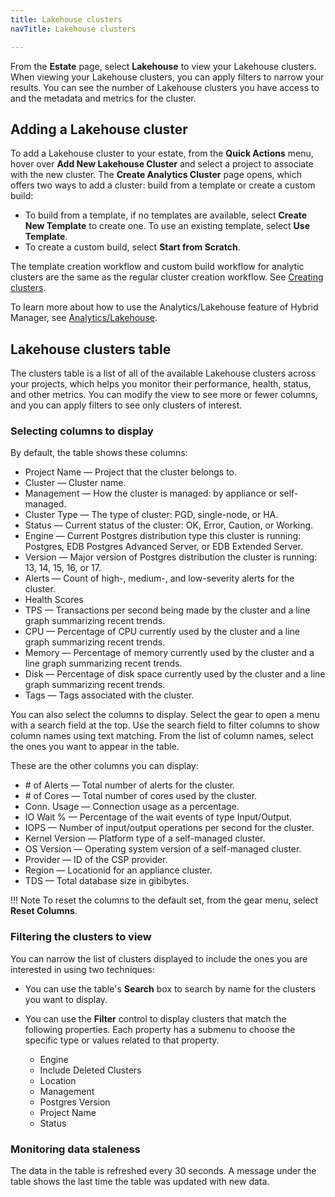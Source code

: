 ```yaml
---
title: Lakehouse clusters
navTitle: Lakehouse clusters

---
```


From the **Estate** page, select **Lakehouse** to view your Lakehouse clusters. When viewing your Lakehouse clusters, you can apply filters to narrow your results. You can see the number of Lakehouse clusters you have access to and the metadata and metrics for the cluster.

## Adding a Lakehouse cluster

To add a Lakehouse cluster to your estate, from the **Quick Actions** menu, hover over **Add New Lakehouse Cluster** and select a project to associate with the new cluster. The **Create Analytics Cluster** page opens, which offers two ways to add a cluster: build from a template or create a custom build:

- To build from a template, if no templates are available, select **Create New Template** to create one. To use an existing template, select **Use Template**.
- To create a custom build, select **Start from Scratch**.

The template creation workflow and custom build workflow for analytic clusters are the same as the regular cluster creation workflow. See [Creating clusters](../cluster_management/create-clusters/index.mdx).

To learn more about how to use the Analytics/Lakehouse feature of Hybrid Manager, see [Analytics/Lakehouse](../../analytics/index.mdx).

## Lakehouse clusters table

The clusters table is a list of all of the available Lakehouse clusters across your projects, which helps you monitor their performance, health, status, and other metrics. You can modify the view to see more or fewer columns, and you can apply filters to see only clusters of interest.

### Selecting columns to display

By default, the table shows these columns:

- Project Name &mdash; Project that the cluster belongs to.
- Cluster &mdash; Cluster name.
- Management &mdash; How the cluster is managed: by appliance or self-managed.
- Cluster Type &mdash; The type of cluster: PGD, single-node, or HA.
- Status &mdash; Current status of the cluster: OK, Error, Caution, or Working.
- Engine &mdash; Current Postgres distribution type this cluster is running: Postgres, EDB Postgres Advanced Server, or EDB Extended Server.
- Version &mdash; Major version of Postgres distribution the cluster is running: 13, 14, 15, 16, or 17.
- Alerts &mdash; Count of high-, medium-, and low-severity alerts for the cluster.
- Health Scores
- TPS &mdash; Transactions per second being made by the cluster and a line graph summarizing recent trends.
- CPU  &mdash; Percentage of CPU currently used by the cluster and a line graph summarizing recent trends.
- Memory &mdash; Percentage of memory currently used by the cluster and a line graph summarizing recent trends.
- Disk &mdash; Percentage of disk space currently used by the cluster and a line graph summarizing recent trends.
- Tags &mdash; Tags associated with the cluster.

You can also select the columns to display. Select the gear to open a menu with a search field at the top. Use the search field to filter columns to show column names using text matching. From the list of column names, select the ones you want to appear in the table. 

These are the other columns you can display:

- \# of Alerts &mdash; Total number of alerts for the cluster.
- \# of Cores &mdash; Total number of cores used by the cluster.
- Conn. Usage &mdash; Connection usage as a percentage.
- IO Wait % &mdash; Percentage of the wait events of type Input/Output.
- IOPS &mdash; Number of input/output operations per second for the cluster.
- Kernel Version &mdash; Platform type of a self-managed cluster.
- OS Version &mdash; Operating system version of a self-managed cluster.
- Provider &mdash; ID of the CSP provider.
- Region &mdash; Locationid for an appliance cluster.
- TDS &mdash; Total database size in gibibytes.

!!! Note
    To reset the columns to the default set, from the gear menu, select **Reset Columns**.

### Filtering the clusters to view

You can narrow the list of clusters displayed to include the ones you are interested in using two techniques: 

- You can use the table's **Search** box to search by name for the clusters you want to display.
- You can use the **Filter** control to display clusters that match the following properties. Each property has a submenu to choose the specific type or values related to that property.

    - Engine
    - Include Deleted Clusters
    - Location
    - Management
    - Postgres Version
    - Project Name
    - Status

### Monitoring data staleness

The data in the table is refreshed every 30 seconds. A message under the table shows the last time the table was updated with new data.